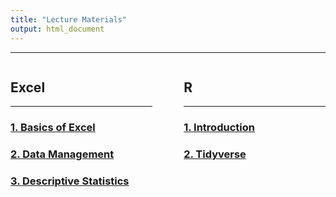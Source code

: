 ```yaml
---
title: "Lecture Materials"
output: html_document
---
```



---

<div style="float: left; width: 45%;">
## Excel

---

### [1. Basics of Excel](content/Module-1-BasicsOfExcel.html){target="_blank"}
### [2. Data Management](content/Module-2-Data-Management.html){target="_blank"}
### [3. Descriptive Statistics](content/Module-3-Descriptive-Stats.html){target="_blank"}

</div>

<div style="float: right; width: 45%;">

## R

---

### [1. Introduction](content/Introduction.html){target="_blank"}
### [2. Tidyverse](content/Tidyverse.html){target="_blank"}
</div>

